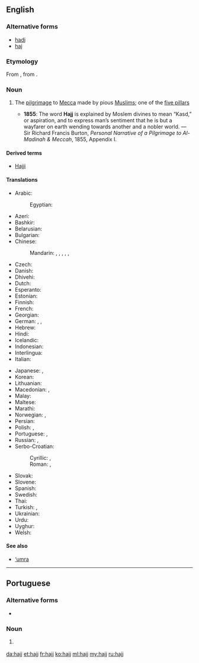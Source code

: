 ==English==

===Alternative forms===
* [[hadj]]
* [[haj]]

===Etymology===
From {{etyl|ar|en}} {{term|حج|tr=ħajj||pilgrimage|lang=ar}}, from {{term|حج|tr=ħajja||to overcome|lang=ar}}.

===Noun===
{{wikipedia}}
{{en-noun|hajjes}}

# {{context|Islam|lang=en}} The [[pilgrimage]] to [[Mecca]] made by pious [[Muslim]]s; one of the [[five pillars]]
#* '''1855''': The word '''Hajj''' is explained by Moslem divines to mean “Kasd,” or aspiration, and to express man’s sentiment that he is but a wayfarer on earth wending towards another and a nobler world. &mdash; Sir Richard Francis Burton, ''Personal Narrative of a Pilgrimage to Al-Madinah & Meccah'', 1855, Appendix I.

====Derived terms====
* [[Hajji]]

====Translations====
{{trans-top|pilgrimage to Mecca}}
* Arabic: {{t+|ar|حج|m|tr=Hajj}}
*: Egyptian: {{t+|ar|حج|m|tr=Hagg}}
* Azeri: {{t|az|həcc}}
* Bashkir: {{t|ba|хаж|tr=xaž|sc=Cyrl}}
* Belarusian: {{t|be|хадж|m|tr=xadž|sc=Cyrl}}
* Bulgarian: {{t|bg|хадж|m|tr=hadž|sc=Cyrl}}
* Chinese:
*: Mandarin: {{t|cmn|朝覲|sc=Hani}}, {{t+|cmn|朝觐|tr=cháojìn|sc=Hani}}, {{t|cmn|朝聖|sc=Hani}}, {{t+|cmn|朝圣|tr=cháoshèng|sc=Hani}},  {{t|cmn|麥加朝聖|sc=Hani}}, {{t|cmn|麦加朝圣|tr=Màijiā cháoshèng|sc=Hani}}
* Czech: {{t|cs|hadždž|m}}
* Danish: {{t+|da|hajj|c}}
* Dhivehi: {{t|dv|ޙައްޖު}}
* Dutch: {{t+|nl|hadj|m}}
* Esperanto: {{t|eo|haĝo}}
* Estonian: {{t|et|hadž}}
* Finnish: {{t|fi|hadž}}
* French: {{t+|fr|hajj|m}}
* Georgian: {{t|ka|ჰაჯი|tr=haǰi|sc=Geor}}
* German: {{t+|de|Haddsch|m}}, {{t+|de|Hadsch|m}}, {{t|de|Hadj|m}}
* Hebrew: {{t|he|חג׳|m|tr=hag}}
* Hindi: {{t|hi|हज्ज|m|tr=hajj|sc=Deva}}
* Icelandic: {{t|is|hadsjí|n}}
* Indonesian: {{t+|id|haji}}
* Interlingua: {{t|ia|hadj}}
* Italian: {{t|it|hajj|m}}
{{trans-mid}}
* Japanese: {{t|ja|ハッジ|tr=hajji}},  {{t|ja|メッカ巡礼|tr=Mekka-junrei}}
* Korean: {{t|ko|하즈|sc=Kore}}
* Lithuanian: {{t|lt|hadžas|?}}
* Macedonian: {{t|mk|хаџ|tr=hadž|m}},  {{t|mk|аџилак|m|tr=ádžilak}}
* Malay: {{t|ms|haji}}
* Maltese: {{t|mt|Haġġ|m|alt=il-Haġġ}}
* Marathi: {{t|mr|हज्ज|tr=hajja|sc=Deva}}
* Norwegian: {{t|no|hajj|m}} {{qualifier|Bokmål}}, {{t|no|hadj|m}} {{qualifier|Nynorsk}}
* Persian: {{t+|fa|حج|tr=hajj|sc=fa-Arab}}
* Polish: {{t|pl|hadż|m}}, {{t|pl|hadżdż|m}}
* Portuguese: {{t|pt|hajj|m}}, {{t|pt|hadj|m}}
* Russian: {{t+|ru|хадж|m|tr=xadž}},  {{t|ru|паломничество в Мекку|n|tr=palómničestvo v Mékku}}
* Serbo-Croatian:
*: Cyrillic: {{t|sh|хаџ|m|sc=Cyrl}}, {{t|sh|хаџилук|m|sc=Cyrl}}
*: Roman: {{t+|sh|hadž|m}}, {{t+|sh|hadžiluk|m}}
* Slovak: {{t|sk|hadž|f}}
* Slovene: {{t|sl|hadž|m}}
* Spanish: {{t|es|hajj|m}}
* Swedish: {{t|sv|hajj|c}}
* Thai: {{t+|th|ฮัจญ์|tr=hát|sc=Thai}}
* Turkish: {{t+|tr|hac}}, {{t+|tr|hacılık}}
* Ukrainian: {{t|uk|хадж|m|tr=xadž|sc=Cyrl}}
* Urdu: {{t|ur|حج|m|tr=hajj|sc=ur-Arab}}
* Uyghur: {{t|ug|Hej}}
* Welsh: {{t|cy|hajj|?}}
{{trans-bottom}}

====See also====
* [['umra|‘umra]]

----

==Portuguese==

===Alternative forms===
* {{l/pt|hadj}}

===Noun===
{{pt-noun|m|-}}

# {{label|pt|Islam}} {{l/en|hajj}} {{gloss|pilgrimage to Mecca}}

[[da:hajj]]
[[et:hajj]]
[[fr:hajj]]
[[ko:hajj]]
[[ml:hajj]]
[[my:hajj]]
[[ru:hajj]]